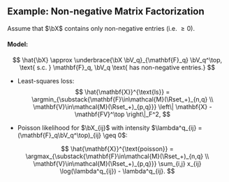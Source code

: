 ## Example: Non-negative Matrix Factorization
  
Assume that $\bX$ contains only non-negative entries (i.e. $\geq 0$).
  
#### Model: \alert{Linearity of $\Phi$ plus non-negativity constraints:}

$$
\hat{\bX} \approx \underbrace{\bX \bV_q}_{\mathbf{F}_q} \bV_q^\top, \text{ s.c. } \mathbf{F}_q, \bV_q \text{ has non-negative entries.}
$$

  - Least-squares loss:  
$$
\hat{\mathbf{X}}^{\text{ls}} =  \argmin_{\substack{\mathbf{F}\in\mathcal{M}(\Rset_+)_{n,q} \\ \mathbf{V}\in\mathcal{M}(\Rset_+)_{p,q}}} \left\| \mathbf{X} - \mathbf{FV}^\top \right\|_F^2,
$$

  - Poisson likelihood for $\bX_{ij}$ with intensity $\lambda^q_{ij} = (\mathbf{F}_q\bV_q^\top)_{ij} \geq 0$: 

$$
\hat{\mathbf{X}}^{\text{poisson}} = \argmax_{\substack{\mathbf{F}\in\mathcal{M}(\Rset_+)_{n,q} \\ \mathbf{V}\in\mathcal{M}(\Rset_+)_{p,q}}} \sum_{i,j} x_{ij} \log(\lambda^q_{ij}) - \lambda^q_{ij}.
$$

